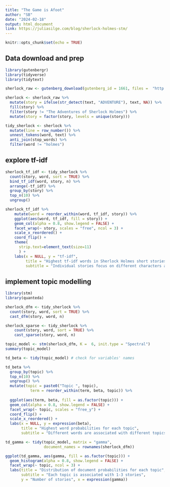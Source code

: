 ```yaml
---
title: "The Game is Afoot"
author: "SB"
date: "2024-02-18"
output: html_document
link: https://juliasilge.com/blog/sherlock-holmes-stm/
---
```


```r
knitr::opts_chunk$set(echo = TRUE)
```

## Data download and prep

```r
library(gutenbergr)
library(tidyverse)
library(tidytext)

sherlock_raw <- gutenberg_download(gutenberg_id = 1661, files =  "http://aleph.gutenberg.org/1/6/6/1661/1661-0.txt")

sherlock <- sherlock_raw %>% 
  mutate(story = ifelse(str_detect(text, "ADVENTURE"), text, NA)) %>% 
  fill(story) %>% 
  filter(story != "The Adventures of Sherlock Holmes") %>% 
  mutate(story = factor(story, levels = unique(story)))

tidy_sherlock <- sherlock %>% 
  mutate(line = row_number()) %>% 
  unnest_tokens(word, text) %>% 
  anti_join(stop_words) %>% 
  filter(word != "holmes")

```

## explore tf-idf 

```r
sherlock_tf_idf <- tidy_sherlock %>% 
  count(story, word, sort = TRUE) %>% 
  bind_tf_idf(word, story, n) %>% 
  arrange(-tf_idf) %>% 
  group_by(story) %>% 
  top_n(10) %>% 
  ungroup()

sherlock_tf_idf %>%
    mutate(word = reorder_within(word, tf_idf, story)) %>%
    ggplot(aes(word, tf_idf, fill = story)) +
    geom_col(alpha = 0.8, show.legend = FALSE) +
    facet_wrap(~ story, scales = "free", ncol = 3) +
    scale_x_reordered() +
    coord_flip() +
    theme(
      strip.text=element_text(size=11)
      ) +
    labs(x = NULL, y = "tf-idf",
         title = "Highest tf-idf words in Sherlock Holmes short stories",
         subtitle = "Individual stories focus on different characters and narrative elements")
```
## implement topic modelling

```r
library(stm)
library(quanteda)

sherlock_dfm <- tidy_sherlock %>% 
  count(story, word, sort = TRUE) %>% 
  cast_dfm(story, word, n)

sherlock_sparse <- tidy_sherlock %>%
    count(story, word, sort = TRUE) %>%
    cast_sparse(story, word, n)

topic_model <- stm(sherlock_dfm, K =  6, init.type = "Spectral")
summary(topic_model)


```


```r
td_beta <- tidy(topic_model) # check for variables' names

td_beta %>% 
  group_by(topic) %>% 
  top_n(10) %>% 
  ungroup() %>% 
  mutate(topic = paste0("Topic ", topic),
           term = reorder_within(term, beta, topic)) %>%
  
  ggplot(aes(term, beta, fill = as.factor(topic))) +
  geom_col(alpha = 0.8, show.legend = FALSE) +
  facet_wrap(~ topic, scales = "free_y") +
  coord_flip() +
  scale_x_reordered() +
  labs(x = NULL, y = expression(beta),
       title = "Highest word probabilities for each topic",
       subtitle = "Different words are associated with different topics")

td_gamma <- tidy(topic_model, matrix = "gamma",
                 document_names = rownames(sherlock_dfm))

ggplot(td_gamma, aes(gamma, fill = as.factor(topic))) +
  geom_histogram(alpha = 0.8, show.legend = FALSE) +
  facet_wrap(~ topic, ncol = 3) +
  labs(title = "Distribution of document probabilities for each topic",
       subtitle = "Each topic is associated with 1-3 stories",
       y = "Number of stories", x = expression(gamma))
```



```r

```



```r

```











